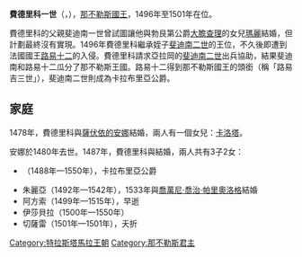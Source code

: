 {{Expand language|1=it|time=2020-08-02T10:37:14+00:00}}
{{Unreferenced|time=2020-08-02T10:37:14+00:00}}
{{Infobox royalty
| name        = 費德里科一世
| image       = Frederick IV of Naples.jpg
| succession  = 那不勒斯國王
| reign       = 1496年9月7日 — 1501年8月1日
| predecessor = [[斐迪南二世_(那不勒斯)|斐迪南二世]]
| successor   = [[路易十二|路易吉三世]]
| birth_date  = 1452年4月19日
| birth_place = [[那不勒斯|那不勒斯]]
| death_date  = {{death date and age|1504|11|9|1452|4|19|df=yes}}
| death_place = [[拉里什|拉里什]]
| spouse      = [[薩伏依的安娜_(1455-1480)|薩伏依的安娜]]<br>[[伊莎貝拉·德·波佐|伊莎貝拉·德·波佐]]
| issue       = 拉瓦勒伯爵夫人[[那不勒斯的卡洛塔|卡洛塔]]<br>卡拉布里亞公爵[[斐迪南_(卡拉布里亞公爵)|斐迪南]]
| house       = [[特拉斯塔馬拉王朝|特拉斯塔馬拉王朝]]
| father      = [[斐迪南一世_(那不勒斯)|斐迪南一世]]
| mother      = [[塔蘭托的伊莎貝拉|塔蘭托的伊莎貝拉]]
| religion    = [[羅馬天主教|羅馬天主教]]
}}
'''費德里科一世'''（{{lang-it|Federico I di Napoli}}，{{bd|1452年|4月19日|1504年|11月9日}}），[[那不勒斯君主列表|那不勒斯國王]]，1496年至1501年在位。

費德里科的父親斐迪南一世曾試圖讓他與勃艮第公爵[[大膽查理|大膽查理]]的女兒[[勃艮第的瑪麗|瑪麗]]結婚，但計劃最終沒有實現。1496年費德里科繼承姪子[[斐迪南二世_(那不勒斯)|斐迪南二世]]的王位，不久後即遭到法國國王[[路易十二|路易十二]]的入侵。費德里科請求亞拉岡的[[斐迪南二世_(亞拉岡)|斐迪南二世]]出兵協助，結果斐迪南和路易十二瓜分了那不勒斯王國。路易十二得到那不勒斯國王的頭銜（稱「路易吉三世」），斐迪南二世則成為卡拉布里亞公爵。

== 家庭 ==
1478年，費德里科與[[薩伏依的安娜_(1455-1480)|薩伏依的安娜]]結婚，兩人有一個女兒：[[那不勒斯的卡洛塔|卡洛塔]]。

安娜於1480年去世。1487年，費德里科與{{le|伊莎貝拉·德·波佐|Isabella del Balzo}}結婚，兩人共有3子2女：
* {{le|斐迪南 (卡拉布里亞公爵)|Ferdinand, Duke of Calabria|斐迪南}}（1488年—1550年），卡拉布里亞公爵
* 朱麗亞（1492年—1542年），1533年與[[喬萬尼·喬治·帕里奧洛格|喬萬尼·喬治·帕里奧洛格]]結婚
* 阿方索（1499年—1515年），早逝
* 伊莎貝拉（1500年—1550年）
* 切薩雷（1501年—1501年），夭折

{{S-start}}
{{S-hou|[[特拉斯塔馬拉王朝|特拉斯塔馬拉王朝]]|1452年|4月19日|1504年|11月9日}}
{{S-reg}}
{{s-bef|before=[[斐迪南二世_(那不勒斯)|斐迪南二世]]}}
{{s-ttl|title=[[那不勒斯君主列表|那不勒斯國王]]||years=1496年–1501年}}
{{s-aft|after=[[路易十二|路易吉三世]]}}
{{s-end}}

{{S-end}}


{{那不勒斯王国国王}}
[[Category:特拉斯塔馬拉王朝|Category:特拉斯塔馬拉王朝]]
[[Category:那不勒斯君主|Category:那不勒斯君主]]